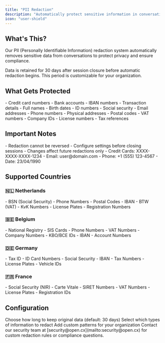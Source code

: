 ```yaml
---
title: "PII Redaction"
description: "Automatically protect sensitive information in conversations"
icon: "user-shield"
---
```


## What's This?

Our PII (Personally Identifiable Information) redaction system automatically removes sensitive data from conversations to protect privacy and ensure compliance.

<Note>
Data is retained for 30 days after session closure before automatic redaction begins. This period is customizable for your organization.
</Note>

## What Gets Protected

<CardGroup cols={2}>
  <Card title="Financial Data" icon="credit-card">
    - Credit card numbers
    - Bank accounts
    - IBAN numbers
    - Transaction details
  </Card>
  
  <Card title="Personal Info" icon="user">
    - Full names
    - Birth dates
    - ID numbers
    - Social security
  </Card>
  
  <Card title="Contact Details" icon="address-book">
    - Email addresses
    - Phone numbers
    - Physical addresses
    - Postal codes
  </Card>
  
  <Card title="Business Data" icon="building">
    - VAT numbers
    - Company IDs
    - License numbers
    - Tax references
  </Card>
</CardGroup>

## Important Notes

<AccordionGroup>
  <Accordion title="Permanent Process">
    - Redaction cannot be reversed
    - Configure settings before closing sessions
    - Changes affect future redactions only
  </Accordion>
  
  <Accordion title="Common Examples">
    - Credit Cards: XXXX-XXXX-XXXX-1234
    - Email: user@domain.com
    - Phone: +1 (555) 123-4567
    - Date: 23/04/1990
  </Accordion>
</AccordionGroup>

## Supported Countries

### 🇳🇱 Netherlands

<CardGroup cols={3}>
  <Card title="Personal" icon="id-card">
    - BSN (Social Security)
    - Phone Numbers
    - Postal Codes
  </Card>
  <Card title="Financial" icon="euro-sign">
    - IBAN
    - BTW (VAT)
    - KvK Numbers
  </Card>
  <Card title="Vehicle" icon="car">
    - License Plates
    - Registration Numbers
  </Card>
</CardGroup>

### 🇧🇪 Belgium

<CardGroup cols={3}>
  <Card title="Identity" icon="passport">
    - National Registry
    - SIS Cards
    - Phone Numbers
  </Card>
  <Card title="Business" icon="building">
    - VAT Numbers
    - Company Numbers
    - KBO/BCE IDs
  </Card>
  <Card title="Banking" icon="bank">
    - IBAN
    - Account Numbers
  </Card>
</CardGroup>

### 🇩🇪 Germany

<CardGroup cols={3}>
  <Card title="Government" icon="landmark">
    - Tax ID
    - ID Card Numbers
    - Social Security
  </Card>
  <Card title="Financial" icon="euro-sign">
    - IBAN
    - Tax Numbers
  </Card>
  <Card title="Vehicle" icon="car">
    - License Plates
    - Vehicle IDs
  </Card>
</CardGroup>

### 🇫🇷 France

<CardGroup cols={3}>
  <Card title="Identity" icon="id-card">
    - Social Security (NIR)
    - Carte Vitale
  </Card>
  <Card title="Business" icon="building">
    - SIRET Numbers
    - VAT Numbers
  </Card>
  <Card title="Vehicle" icon="car">
    - License Plates
    - Registration IDs
  </Card>
</CardGroup>

## Configuration

<Steps>
  <Step title="Set Retention Period">
    Choose how long to keep original data (default: 30 days)
  </Step>
  
  <Step title="Choose Data Types">
    Select which types of information to redact
  </Step>
  
  <Step title="Configure Patterns">
    Add custom patterns for your organization
  </Step>
</Steps>

<Card title="Need Help?" icon="question" color="#0091FF">
  Contact our security team at [security@open.cx](mailto:security@open.cx) for custom redaction rules or compliance questions.
</Card> 